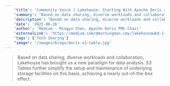 ```yaml
---
    'title': 'Community Voice | Lakehouse: Starting With Apache Doris and S3 Tables'
    'summary': "Based on data sharing, diverse workloads and collaboration, Lakehouse has brought us a new paradigm for data analysis. S3 Tables further simplify the setup and maintenance of underlying storage facilities on this basis, achieving a nearly out-of-the-box effect. "
    'description': "Based on data sharing, diverse workloads and collaboration, Lakehouse has brought us a new paradigm for data analysis. S3 Tables further simplify the setup and maintenance of underlying storage facilities on this basis, achieving a nearly out-of-the-box effect. "
    'date': '2025-06-26'
    'author': 'Medium · Mingyu Chen, Apache Doris PMC Chair'
    'externalLink': 'https://medium.com/@morningman.cmy/lakehousewbd-1-starting-with-apache-doris-s3-tables-10c98ae39fe1'
    'tags': ['Tech Sharing']
    "image": '/images/blogs/doris-s3-table.jpg'
---
```



> <BlogLink rel="noopener noreferrer" target='_blank' href='https://medium.com/@morningman.cmy/lakehousewbd-1-starting-with-apache-doris-s3-tables-10c98ae39fe1'>Based on data sharing, diverse workloads and collaboration, Lakehouse has brought us a new paradigm for data analysis. S3 Tables further simplify the setup and maintenance of underlying storage facilities on this basis, achieving a nearly out-of-the-box effect. <SeeMore /></BlogLink>
